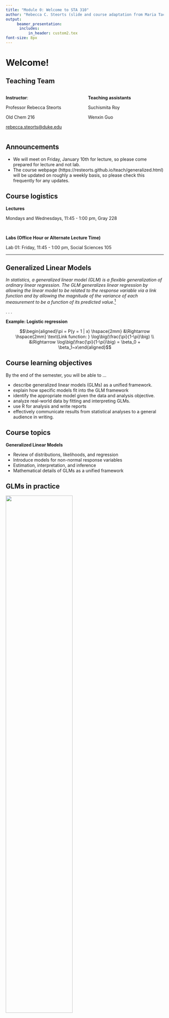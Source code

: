 ```yaml
---
title: "Module 0: Welcome to STA 310"
author: "Rebecca C. Steorts (slide and course adaptation from Maria Tackett)"
output: 
     beamer_presentation:
      includes: 
          in_header: custom2.tex
font-size: 8px
---
```


# Welcome!

## Teaching Team

::: columns
::: {.column width="50%"}
**Instructor**:

Professor Rebecca Steorts

Old Chem 216

[rebecca.steorts\@duke.edu](mailto:rebecca.steorts@duke.edu)
:::

::: {.column width="50%"}
**Teaching assistants**

Suchismita Roy 

Wenxin Guo




:::
:::

## Announcements

- We will meet on Friday, January 10th for lecture, so please come prepared for lecture and not lab. 
- The course webpage (https://resteorts.github.io/teach/generalized.html) will be updated on roughly a weekly basis, so please check this frequently for any updates. 

## Course logistics

**Lectures**

Mondays and Wednesdays, 11:45 - 1:00 pm, Gray 228

<br>

**Labs (Office Hour or Alternate Lecture Time)**

Lab 01: Friday, 11:45 - 1:00 pm, Social Sciences 105

------------------------------------------------------------------------

## Generalized Linear Models

*In statistics, a generalized linear model (GLM) is a flexible generalization of ordinary linear regression. The GLM generalizes linear regression by allowing the linear model to be related to the response variable via a link function and by allowing the magnitude of the variance of each measurement to be a function of its predicted value.*[^1]

[^1]: Souce: [Generalized linear model](https://en.wikipedia.org/wiki/Generalized_linear_model)

. . .

**Example: Logistic regression**

$$\begin{aligned}\pi = P(y = 1 | x) \hspace{2mm} &\Rightarrow \hspace{2mm} \text{Link function: } \log\big(\frac{\pi}{1-\pi}\big) \\
&\Rightarrow \log\big(\frac{\pi}{1-\pi}\big) = \beta_0 + \beta_1~x\end{aligned}$$

## Course learning objectives {.midi}

By the end of the semester, you will be able to ...

::: incremental
-   describe generalized linear models (GLMs) as a unified framework.
-   explain how specific models fit into the GLM framework
-   identify the appropriate model given the data and analysis objective.
-   analyze real-world data by fitting and interpreting GLMs.
-   use R for analysis and write reports
-   effectively communicate results from statistical analyses to a general audience in writing.
:::

## Course topics

**Generalized Linear Models**

-   Review of distributions, likelihoods, and regression
-   Introduce models for non-normal response variables
-   Estimation, interpretation, and inference
-   Mathematical details of GLMs as a unified framework

## GLMs in practice {.small}

![](images/01/rhd-article.png){fig-align="center" width="65%"}

*"...we used **negative binomial regression** to model the association between the number of questions produced, race, and group after adjusting for the additional covariates age and years of education. **Poisson and zero-inflated Poisson regression models** were also considered...the negative binomial model was a good fit for the data given the **overdispersion** in the distribution of number of questions asked."*[^2]

[^2]: *Fannin, D. K., Elleby, J., Tackett, M., & Minga, J. (2023). [Intersectionality of Race and Question-Asking in Women After Right Hemisphere Brain Damage](https://search-ebscohost-com.proxy.lib.duke.edu/login.aspx?direct=true&db=a9h&AN=161407156&site=ehost-live&scope=site). Journal of Speech, Language, and Hearing Research, 66(1), 314-324.*

## GLMs in practice {.small}

![](images/01/ncaa-fouls-article.png){fig-align="center" width="90%"}

*" ...a **logistic regression model** is used to test how the likelihood of a foul is affected by which team is the home team, the foul differential, and the score differential...The logistic regression was run under several specifications ... using **clustered observation standard errors**, with each game as a cluster. This is done as an attempt to adjust for the fact that **observations may not be independent** as required under the logistic specification.*[^3]

[^3]: *Anderson, K. J., & Pierce, D. A. (2009). Officiating bias: [The effect of foul differential on foul calls in NCAA basketball](https://search-ebscohost-com.proxy.lib.duke.edu/login.aspx?direct=true&db=s3h&AN=39982562&site=ehost-live&scope=site). Journal of sports sciences, 27(7), 687-694.*

## Meet your classmates!

-   Get in groups of 2 - 3

-   Each person in the group...

    -   Introduce yourself
    -   Share a boring fact about yourself

-   Everyone will introduce one person from your group to the class

# Course details

## Pre-reqs

**Pre-reqs**

STA 210 and STA 230 / STA 240

<br>

<u>**Background knowledge**</u>

::: columns
::: {.column width="45%"}
**Statistical methods**

-   Linear and logistic regression
-   Statistical inference
-   Basic understanding of random variables
:::

::: {.column width="45%"}
**Computing**

-   Using R for data analysis
-   Writing reports using Rmd 
-   Understanding of github 
-   Understanding reproducibility 
:::
:::

## Course toolkit

**Course webpage**: [https://resteorts.github.io/teach/generalized.html](https://github.com/resteorts/generalized-linear-models)

-   Course information and course schedule

**Canvas**

-   Changes to Schedule
-   Ed Discussion 
-   Homework uploads 

**Gradescope** (link on course webpage)

-  Homework uploads (make sure to upload to Canvas as well).

**Ed Discussion** (link on course webpage)

-  Course discussion 

## Class Meetings

::: columns
::: {.column width="50%"}
**Lectures**

-   Some traditional lecture
-   Short individual and group activities
-   Bring fully-charged laptop / tablet to use R
:::

::: {.column width="50%"}
**Labs (start January 10)**

-   Work on class assignments with TA support
-   Time for clarifying questions regarding course material 
-   Alternative lecture time when needed

:::
:::


**Attendance is strongly expected (if you are healthy!)**

## Readings

::: columns
::: {.column width="30%"}
![](images/01/bmlr.jpeg){fig-alt="Cover of the book Beyond Multiple Linear Regression" fig-align="center"}

:::

::: {.column width="70%"}
-   Primary textbook: [*Beyond Multiple Linear Regression*](https://bookdown.org/roback/bookdown-BeyondMLR/) by Roback and Legler

-   Other texts:

    -   [*R for Data Science (2nd edition)*](https://r4ds.hadley.nz/) by Wickham, Çetinkaya-Rundel, and Grolemund

    -   [Tidy Modeling with R](https://www.tmwr.org/) by Kuhn and Silge

-   Articles and videos periodically assigned
:::
:::

# Computing toolkit

## R and RStudio

- Install R and RStudio on your laptop

-   [Click here](../computing.html) for instructions to install RStudio and configure git


**or**


Access RStudio through [Docker container](https://cmgr.oit.duke.edu/containers) provided by Duke OIT

- Reserve a generic **RStudio** container (there is no course specific container)

## Canvas and Gradescope

- All homework assignments will be uploaded to Gradescope and Canvas. 

- Gradescope allows more fair and balanced grading. 

- Canvas allows us to check the reproducibility of your work. 

- Unfortunately, there is no platform that does both (to my knowledge). 

- Feedback will be given in Gradescope and is individual and private. 

## Ed Discussion

-   Online discussion forum (like Piazza, etc.)

-   Platform to ask questions about course content, logistics, assignments, etc.

-   Content organized by channels. Before posting, please browse previous posts to see if your question has already been answered. If not, please post your question in the relevant channel.

-   Questions about grades, absences, and other private matters should be emailed to me with "STA 310" in the subject line. 

# Activities & Assessment

## Homework (40%)

-   Individual assignments
-   Combination of conceptual questions, guided analyses, and open-ended analyses
-   Lowest homework grade is dropped

## Quizzes (60%)

-   Individual online quizzes

-   Covers content since the previous quiz, including readings, lecture notes, in-class activities, and homework

-   Lowest quiz grade is dropped

## Grading

Final grades will be calculated as follows

| Category      | Percentage |
|---------------|------------|
| Homework      | 40%        |
| Quizzes       | 60%        |

See the course syllabus for letter grade thresholds. 

# Course community

## Course community

-   Uphold the Duke Community Standard:

    > ::: nonincremental
    > -   I will not lie, cheat, or steal in my academic endeavors;
    > -   I will conduct myself honorably in all my endeavors;
    > -   I will act if the Standard is compromised.
    > :::

<br>

-   Commit to respect, honor, and celebrate our diverse community

-   Commit to being part of a learning environment that is welcoming and accessible to everyone

## Accessibility

-   The [Student Disability Access Office (SDAO)](https://access.duke.edu/students) is available to ensure that students are able to engage with their courses and related assignments.

-   If you have documented accommodations from SDAO, please send the documentation within the first week to make sure all accommodations can be put in place as quickly as possible!

-   I am committed to making all course activities and materials accessible. If any course component is not accessible to you in any way, please don't hesitate to let me know.


## Support {.midi}

-   **Office hours** to meet with a member of the teaching team.

    -   Find the course schedule on the course webpage
    -   Office hours begin January 16
    -   Please see me after class if you have questions before then. 

-   **Ed Discussion** for questions about course logistics, content, and assignments

-   **Email** for questions not appropriate for Ed Discussion, e.g., regarding personal matters or grades

    -   Please put **STA 310** in the subject line

See the syllabus regarding additional academic and mental health and wellness resources. 

## Latex Resources

1. https://wch.github.io/latexsheet/latexsheet.pdf

2. https://www.bu.edu/math/files/2013/08/LongTeX1.pdf

3. https://www.docx2latex.com/tutorials/mathematical-equations-latex/





## Questions 

Questions? 